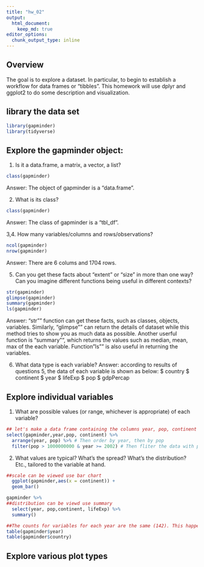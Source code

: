 ```yaml
---
title: "hw_02"
output: 
  html_document:
    keep_md: true
editor_options: 
  chunk_output_type: inline
---
```


## Overview

The goal is to explore a dataset. In particular, to begin to establish a workflow for data frames or “tibbles”. This homework will use dplyr and ggplot2 to do some description and visualization.

## library the data set
```r
library(gapminder)
library(tidyverse)
```

## Explore the gapminder object:
1. Is it a data.frame, a matrix, a vector, a list?
```r
class(gapminder)
```
Answer: The object of gapminder is a "data.frame". 

2. What is its class?
```r
class(gapminder)
```
Answer: The class of gapminder is a "tbl_df". 

3,4. How many variables/columns and rows/observations?
```r
ncol(gapminder)
nrow(gapminder)
```
Answer: There are 6 colums and 1704 rows. 

5. Can you get these facts about “extent” or “size” in more than one way? Can you imagine different functions being useful in different contexts?
```r
str(gapminder)
glimpse(gapminder)
summary(gapminder)
ls(gapminder)
```
Answer: "str"" function can get these facts, such as classes, objects, variables.  Similarly, "glimpse"" can return the details of dataset while this method tries to show you as much data as possible. Another userful function is "summary"", which returns the values such as median, mean, max of the each variable. Function "ls"" is also useful in returning the variables.

6. What data type is each variable?
Answer: according to results of questions 5, the data of each variable is shown as below:
$ country   <fct> 
$ continent <fct> 
$ year      <int> 
$ lifeExp   <dbl> 
$ pop       <int> 
$ gdpPercap <dbl>

## Explore individual variables
1. What are possible values (or range, whichever is appropriate) of each variable?
```r
## let's make a data frame containing the columns year, pop, continent from the gapminder dat.
select(gapminder,year,pop, continent) %>% 
  arrange(year, pop) %>% # Then order by year, then by pop
  filter(pop > 1000000000 & year >= 2002) # Then fliter the data with population more than 1 billion and year more than 2002
```

2. What values are typical? What’s the spread? What’s the distribution? Etc., tailored to the variable at hand.
```r
##scale can be viewed use bar chart
  ggplot(gapminder,aes(x = continent)) + 
  geom_bar() 
```
```r
gapminder %>%
##distribution can be viewd use summary
  select(year, pop,continent, lifeExp) %>%
  summary()
```
```r
##The counts for variables for each year are the same (142). This happens in country (12) as well
table(gapminder$year)
table(gapminder$country)
```

## Explore various plot types

